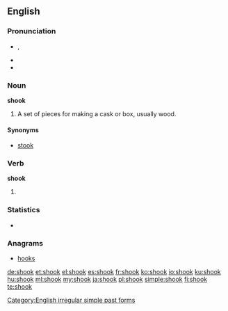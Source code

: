 ==English==

===Pronunciation===
* {{IPA|/ʃʊk/}}, {{SAMPA|/SUk/}}
* {{audio|en-us-shook.ogg|Audio (US)}}
* {{rhymes|ʊk}}

===Noun===
'''shook'''

# A set of pieces for making a cask or box, usually wood.

====Synonyms====
* [[stook]]

===Verb===
'''shook'''

# {{simple past of|[[shake]]}}

===Statistics===
* {{rank|loss|spot|wonderful|943|shook|fit|distribute|ordinary}}

===Anagrams===
* [[hooks#English|hooks]]

[[Category:English irregular simple past forms]]

[[de:shook]]
[[et:shook]]
[[el:shook]]
[[es:shook]]
[[fr:shook]]
[[ko:shook]]
[[io:shook]]
[[ku:shook]]
[[hu:shook]]
[[ml:shook]]
[[my:shook]]
[[ja:shook]]
[[pl:shook]]
[[simple:shook]]
[[fi:shook]]
[[te:shook]]